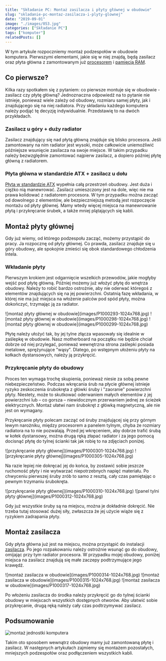 ```yaml
---
title: "Składanie PC: Montaż zasilacza i płyty głównej w obudowie"
slug: "skladanie-pc-montaz-zasilacza-i-plyty-glownej"
date: "2019-09-01"
image: "./images/053.jpg"
categories: ["Składanie PC"]
tags: ["komputer"]
relatedPosts: []
---
```


W tym artykule rozpoczniemy montaż podzespołów w obudowie komputera. Pierwszymi elementami, jakie się w niej znajdą, będą zasilacz oraz płyta główna z zamontowanym już [procesorem](/procesory) i [pamięcią RAM](/pamieci-ram).

## Co pierwsze?

Kilka razy spotkałem się z pytaniem: co pierwsze montuje się w obudowie - zasilacz czy płytę główną? Jednoznaczna odpowiedź na to pytanie nie istnieje, ponieważ wiele zależy od obudowy, rozmiaru samej płyty, jak i znajdującego się na niej radiatora. Przy składaniu każdego komputera należy podjąć tę decyzję indywidualnie. Przedstawię to na dwóch przykładach.

### Zasilacz u góry + duży radiator

Zasilacz znajdujący się nad płytą główną znajduje się blisko procesora. Jeśli zamontowany na nim radiator jest wysoki, może całkowicie uniemożliwić późniejsze wsunięcie zasilacza na swoje miejsce. W takim przypadku należy bezwzględnie zamontować najpierw zasilacz, a dopiero później płytę główną z radiatorem.

### Płyta główna w standardzie ATX + zasilacz u dołu

[Płyta w standardzie ATX](/plyty-glowne-czesc-1) wypełnia całą przestrzeń obudowy. Jest duża i ciężko nią manewrować. Zasilacz umieszczony jest na dole, więc nie ma prawa kolidować z radiatorem procesora. W tym przypadku można zacząć od dowolnego z elementów, ale bezpieczniejszą metodą jest rozpoczęcie montażu od płyty głównej. Mamy wtedy więcej miejsca na manewrowanie płytą i przykręcanie śrubek, a także mniej plątających się kabli.

## Montaż płyty głównej

Gdy już wiemy, od którego podzespołu zacząć, możemy przystąpić do pracy. Ja rozpocznę od płyty głównej. Co prawda, zasilacz znajduje się u góry obudowy, ale spokojnie zmieści się obok standardowego chłodzenia Intela.

### Wkładanie płyty

Pierwszym krokiem jest odgarnięcie wszelkich przewodów, jakie mogłyby wejść pod płytę główną. Później możemy już włożyć płytę do wnętrza obudowy. Należy to robić bardzo ostrożnie, aby nie oderwać któregoś z elementów znajdujących się na jej powierzchni. Ostatnią fazę wkładania, w której nie ma już miejsca na włożenie palców pod spód płyty, można dokończyć, trzymając ją za radiator.

<Gallery>
![montaż płyty głównej w obudowie](images/P1000293-1024x768.jpg)
![montaż płyty głównej w obudowie](images/P1000298-1024x768.jpg)
![montaż płyty głównej w obudowie](images/P1000299-1024x768.jpg)
</Gallery>

Płytę należy ułożyć tak, by jej tylne złącza wpasowały się idealnie w zaślepkę w obudowie. Nasz motherboard na początku nie będzie chciał dobrze od niej przylegać, ponieważ wewnętrzna strona zaślepki posiada metalowe, sprężynujące "wąsy". Dlatego, po wstępnym ułożeniu płyty na kołkach dystansowych, należy ją przykręcić.

### Przykręcanie płyty do obudowy

Proces ten wymaga trochę skupienia, ponieważ niesie za sobą pewne niebezpieczeństwo. Podczas wkręcania śrub na płycie głównej istnieje ryzyko zeskoczenia śrubokręta z główki śruby i "zaoranie" powierzchni płyty. Niestety, może to skutkować oderwaniem małych elementów z jej powierzchni lub – co gorsza – niewidocznym przerwaniem jednej ze ścieżek elektrycznych. Montaż ułatwi nam śrubokręt z główką magnetyczną, ale nie jest on wymagany.

<AdSense/>

Przykręcanie płyty polecam zacząć od śruby znajdującej się przy górnym lewym narożniku, między procesorem a panelem tylnym, chyba że rozmiary radiatora na to nie pozwalają. Przed jej wkręceniem, aby dobrze trafić śrubą w kołek dystansowy, można drugą ręką złapać radiator i za jego pomocą docisnąć płytę do tylnej ścianki tak jak robię to na zdjęciach poniżej.

<Gallery>
![przykręcanie płyty głównej](images/P1000301-1024x768.jpg)
![przykręcanie płyty głównej](images/P1000305-1024x768.jpg)
</Gallery>

Na razie lepiej nie dokręcać jej do końca, by zostawić sobie jeszcze ruchomość płyty i nie wytwarzać niepotrzebnych napięć materiału. Po chwyceniu pierwszej śruby zrób to samo z resztą, cały czas pamiętając o pewnym trzymaniu śrubokręta.

<Gallery>
![przykręcanie płyty głównej](images/P1000310-1024x768.jpg)
![panel tylni płyty głównej](images/P1000312-1024x768.jpg)
</Gallery>

Gdy już wszystkie śruby są na miejscu, można je dokładnie dokręcić. Nie trzeba tutaj stosować dużej siły, zwłaszcza że jej użycie wiąże się z ryzykiem zadrapania płyty.

## Montaż zasilacza

Gdy płyta główna już jest na miejscu, można przystąpić do instalacji [zasilacza](/zasilacze). Po jego rozpakowaniu należy ostrożnie wsunąć go do obudowy, omijając przy tym radiator procesora. W przypadku mojej obudowy, poniżej miejsca na zasilacz znajdują się małe zaczepy podtrzymujące jego krawędź.

<Gallery>
![montaż zasilacza w obudowie](images/P1000314-1024x768.jpg)
![montaż zasilacza w obudowie](images/P1000315-1024x768.jpg)
![montaż zasilacza w obudowie](images/P1000317-1024x768.jpg)
</Gallery>

Po włożeniu zasilacza do środka należy przykręcić go do tylnej ścianki obudowy w miejscach wszystkich dostępnych otworów. Aby ułatwić sobie przykręcanie, drugą ręką należy cały czas podtrzymywać zasilacz.

## Podsumowanie

![montaż jednostki komputera](images/P1000320-1024x768.jpg)

Takim oto sposobem wewnątrz obudowy mamy już zamontowaną płytę i zasilacz. W następnych artykułach zajmiemy się montażem pozostałych, mniejszych podzespołów oraz podłączeniem wszystkich kabli.

<AssemblingPcFooter nextPost='/skladanie-pc-dyski-karta-graficzna-naped-optyczny'/>
